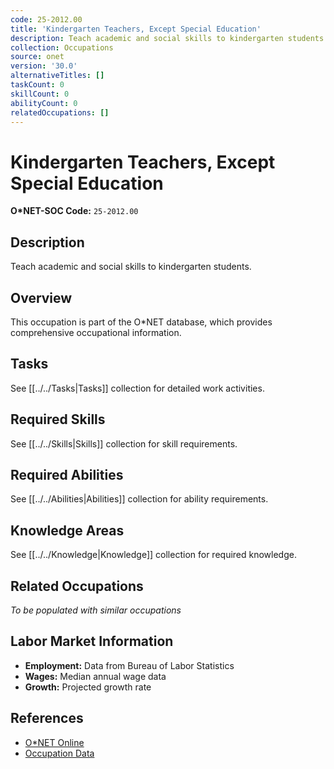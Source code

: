 ```yaml
---
code: 25-2012.00
title: 'Kindergarten Teachers, Except Special Education'
description: Teach academic and social skills to kindergarten students.
collection: Occupations
source: onet
version: '30.0'
alternativeTitles: []
taskCount: 0
skillCount: 0
abilityCount: 0
relatedOccupations: []
---
```

# Kindergarten Teachers, Except Special Education

**O*NET-SOC Code:** `25-2012.00`

## Description

Teach academic and social skills to kindergarten students.

## Overview

This occupation is part of the O*NET database, which provides comprehensive occupational information.

## Tasks

See [[../../Tasks|Tasks]] collection for detailed work activities.

## Required Skills

See [[../../Skills|Skills]] collection for skill requirements.

## Required Abilities

See [[../../Abilities|Abilities]] collection for ability requirements.

## Knowledge Areas

See [[../../Knowledge|Knowledge]] collection for required knowledge.

## Related Occupations

*To be populated with similar occupations*

## Labor Market Information

- **Employment:** Data from Bureau of Labor Statistics
- **Wages:** Median annual wage data
- **Growth:** Projected growth rate

## References

- [O*NET Online](https://www.onetonline.org/link/summary/25-2012.00)
- [Occupation Data](https://www.onetcenter.org/)
